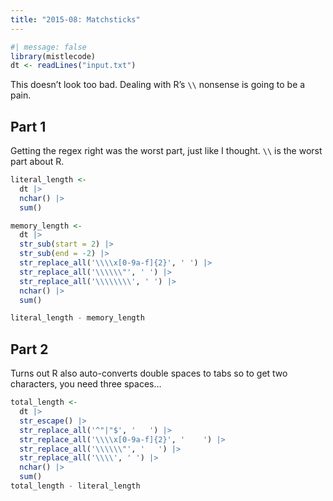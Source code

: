 ```yaml
---
title: "2015-08: Matchsticks"
---
```


```r
#| message: false
library(mistlecode)
dt <- readLines("input.txt")
```

This doesn't look too bad. Dealing with R's `\\` nonsense is going to be a pain.

## Part 1

Getting the regex right was the worst part, just like I thought. `\\` is the worst part about R.

```r
literal_length <- 
  dt |>
  nchar() |>
  sum()

memory_length <-
  dt |>
  str_sub(start = 2) |>
  str_sub(end = -2) |>
  str_replace_all('\\\\x[0-9a-f]{2}', ' ') |>
  str_replace_all('\\\\\\"', ' ') |>
  str_replace_all('\\\\\\\\', ' ') |>
  nchar() |>
  sum()

literal_length - memory_length
```

## Part 2

Turns out R also auto-converts double spaces to tabs so to get two characters, you need three spaces...

```r
total_length <-
  dt |>
  str_escape() |>
  str_replace_all('^"|"$', '   ') |>
  str_replace_all('\\\\x[0-9a-f]{2}', '    ') |>
  str_replace_all('\\\\\\"', '   ') |>
  str_replace_all('\\\\', ' ') |>
  nchar() |>
  sum()
total_length - literal_length
```
